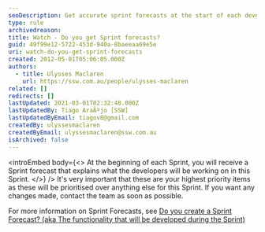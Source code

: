 ```yaml
---
seoDescription: Get accurate sprint forecasts at the start of each development cycle, prioritizing your highest goals.
type: rule
archivedreason:
title: Watch - Do you get Sprint forecasts?
guid: 49f99e12-5722-453d-940a-8baeeaa69e5e
uri: watch-do-you-get-sprint-forecasts
created: 2012-05-01T05:06:05.000Z
authors:
  - title: Ulysses Maclaren
    url: https://ssw.com.au/people/ulysses-maclaren
related: []
redirects: []
lastUpdated: 2021-03-01T02:32:48.000Z
lastUpdatedBy: Tiago AraÃºjo [SSW]
lastUpdatedByEmail: tiagov8@gmail.com
createdBy: ulyssesmaclaren
createdByEmail: ulyssesmaclaren@ssw.com.au
isArchived: false
---
```


<introEmbed
  body={<>
At the beginning of each Sprint, you will receive a Sprint forecast that explains what the developers will be working on in this Sprint.
  </>}
/>
It's very important that these are your highest priority items as these will be prioritised over anything else for this Sprint. If you want any changes made, contact the team as soon as possible.

For more information on Sprint Forecasts, see [Do you create a Sprint Forecast? (aka The functionality that will be developed during the Sprint)](/do-you-create-a-sprint-forecast-aka-the-functionality-that-will-be-developed-during-the-sprint)
